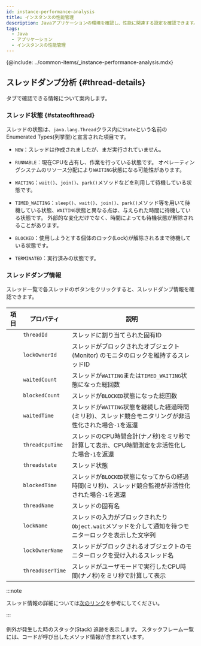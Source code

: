 ```yaml
---
id: instance-performance-analysis
title: インスタンスの性能管理
description: Javaアプリケーションの環境を確認し、性能に関連する設定を確認できます。
tags:
  - Java
  - アプリケーション
  - インスタンスの性能管理
---
```


{@include: ../common-items/_instance-performance-analysis.mdx}  

## スレッドダンプ分析 {#thread-details}

<Cmdname sid="thread_list" className="uitext" />タブで確認できる情報について案内します。

### スレッド状態 {#stateofthread}

スレッドの状態は、`java.lang.Thread`クラス内に`State`という名前のEnumerated Types(列挙型)と宣言された項目です。

- `NEW`：スレッドは作成されましたが、まだ実行されていません。

- `RUNNABLE`：現在CPUを占有し、作業を行っている状態です。 オペレーティングシステムのリソース分配により`WAITING`状態になる可能性があります。

- `WAITING`：`wait()`、`join()`、`park()`メソッドなどを利用して待機している状態です。

- `TIMED_WAITING`：`sleep()`、`wait()`、`join()`、`park()`メソッド等を用いて待機している状態、`WAITING`状態と異なる点は、与えられた時間に待機している状態です。 外部的な変化だけでなく、時間によっても待機状態が解除されることがあります。

- `BLOCKED`：使用しようとする個体のロック(Lock)が解除されるまで待機している状態です。

- `TERMINATED`：実行済みの状態です。

### スレッドダンプ情報

スレッド一覧で各スレッドの<LinkImage img="ico-expander-black.svg" className="ico black" />ボタンをクリックすると、スレッドダンプ情報を確認できます。

<ImgLang img='ipa-java-thread-list.png' desc='스레드 덤프 정보' />

#### <Cmdname sid="stack" />

| 項目                                                    | プロパティ            | 説明                                                           |
| ----------------------------------------------------- | ---------------- | ------------------------------------------------------------ |
| <Cmdname sid="thread_id" className="uitext" />        | `threadId`       | スレッドに割り当てられた固有ID                                             |
| <Cmdname sid="lock_owner_id" className="uitext" />    | `lockOwnerId`    | スレッドがブロックされたオブジェクト(Monitor) のモニタのロックを維持するスレッドID              |
| <Cmdname sid="waited_count" className="uitext" />     | `waitedCount`    | スレッドが`WAITING`または`TIMED_WAITING`状態になった総回数                    |
| <Cmdname sid="blocked_count" className="uitext" />    | `blockedCount`   | スレッドが`BLOCKED`状態になった総回数                                      |
| <Cmdname sid="waited_time" className="uitext" />      | `waitedTime`     | スレッドが`WAITING`状態を継続した経過時間(ミリ秒)、スレッド競合モニタリングが非活性化された場合`-1`を返還 |
| <Cmdname sid="thread_cpu_time" className="uitext" />  | `threadCpuTime`  | スレッドのCPU時間合計(ナノ秒)をミリ秒で計算して表示、CPU時間測定を非活性化した場合`-1`を返還         |
| <Cmdname sid="status" className="uitext" />           | `threadstate`    | スレッド状態                                                       |
| <Cmdname sid="blocked_time" className="uitext" />     | `blockedTime`    | スレッドが`BLOCKED`状態になってからの経過時間(ミリ秒)、スレッド競合監視が非活性化された場合`-1`を返還   |
| <Cmdname sid="thread_name" className="uitext" />      | `threadName`     | スレッドの固有名                                                     |
| <Cmdname sid="lock_name" className="uitext" />        | `lockName`       | スレッドの入力がブロックされたり`Object.wait`メソッドを介して通知を待つモニターロックを表示した文字列    |
| <Cmdname sid="lock_owner_name" className="uitext" />  | `lockOwnerName`  | スレッドがブロックされるオブジェクトのモニターロックを受け入れるスレッド名                        |
| <Cmdname sid="thread_user_time" className="uitext" /> | `threadUserTime` | スレッドがユーザモードで実行したCPU時間(ナノ秒)をミリ秒で計算して表示                        |

:::note

スレッド情報の詳細については[次のリンク](https://docs.oracle.com/javase/8/docs/api/java/lang/management/ThreadInfo.html)を参考にしてください。

:::

#### <Cmdname sid="stack_trace" />

例外が発生した時のスタック(Stack) 追跡を表示します。 スタックフレーム一覧には、コードが呼び出したメソッド情報が含まれています。
